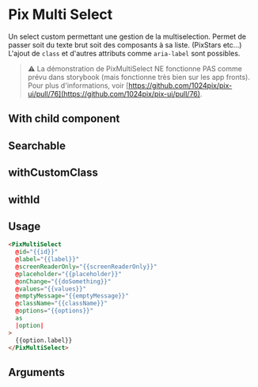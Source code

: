 
<Meta of={ComponentStories} />

# Pix Multi Select

Un select custom permettant une gestion de la multiselection. Permet de passer soit du texte brut soit des composants à sa liste. (PixStars etc...)
L'ajout de `class` et d'autres attributs comme `aria-label` sont possibles.

> ⚠️ La démonstration de PixMultiSelect NE fonctionne PAS comme prévu dans storybook (mais fonctionne très bien sur les app fronts). Pour plus d'informations, voir [https://github.com/1024pix/pix-ui/pull/76](https://github.com/1024pix/pix-ui/pull/76).

## With child component

<Story of={ComponentStories.multiSelectWithChildComponent} height={310} />

## Searchable

<Story of={ComponentStories.multiSelectSearchable} height={330} />

## withCustomClass

<Story of={ComponentStories.multiSelectWithCustomClass} height={330} />

## withId

<Story of={ComponentStories.multiSelectWithId} height={330} />

<Story of={ComponentStories.multiSelectWithYield} height={330} />

## Usage

```html
<PixMultiSelect
  @id="{{id}}"
  @label="{{label}}"
  @screenReaderOnly="{{screenReaderOnly}}"
  @placeholder="{{placeholder}}"
  @onChange="{{doSomething}}"
  @values="{{values}}"
  @emptyMessage="{{emptyMessage}}"
  @className="{{className}}"
  @options="{{options}}"
  as
  |option|
>
  {{option.label}}
</PixMultiSelect>
```

## Arguments

<ArgTypes />
